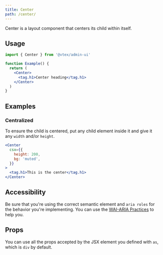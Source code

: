 ```yaml
---
title: Center
path: /center/
---
```


Center is a layout component that centers its child within itself.

## Usage

```jsx isStatic
import { Center } from '@vtex/admin-ui'

function Example() {
  return (
    <Center>
      <tag.h1>Center heading</tag.h1>
    </Center>
  )
}
```

## Examples

### Centralized

To ensure the child is centered, put any child element inside it and give it any `width` and/or `height`.

```jsx live
<Center
  csx={{
    height: 200,
    bg: 'muted',
  }}
>
  <tag.h1>This is the center</tag.h1>
</Center>
```

## Accessibility

Be sure that you're using the correct semantic element and `aria roles` for the behavior you're implementing. You can use the [WAI-ARIA Practices](https://www.w3.org/TR/wai-aria-practices/) to help you.

## Props

You can use all the props accepted by the JSX element you defined with `as`, which is `div` by default.
